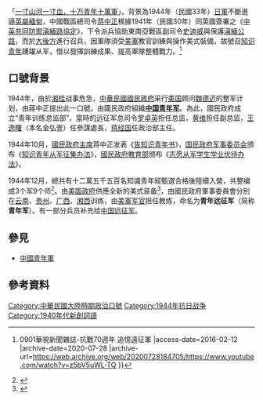 「[[一寸山河一寸血，十万青年十萬軍|一寸山河一寸血，十万青年十萬軍]]」，背景為1944年（民國33年）[[日軍|日軍]]不斷進逼[[英屬緬甸|英屬緬甸]]，中國戰區總司令[[蒋中正|蒋中正]]根據1941年（民國30年）同英國簽署之《[[s:中英共同防禦滇緬路協定|中英共同防禦滇緬路協定]]》，下令派兵協助東南亞戰區副司令[[史迪威|史迪威]]與保護[[滇緬公路|滇緬公路]]，而於[[大後方|大後方]]進行召兵，因軍隊須受[[美軍|美軍]]教官訓練與操作美式裝備，故號召[[知识青年|知识青年]]踴躍从军，借以發揮訓練成果、提高軍隊整體戰力。<ref>{{Cite web |url=https://www.youtube.com/watch?v=z5bV5uWL-TQ |title={{!}} 0901華視新聞雜誌-抗戰70週年 追憶遠征軍 |access-date=2016-02-12 |archive-date=2020-07-28 |archive-url=https://web.archive.org/web/20200728184705/https://www.youtube.com/watch?v=z5bV5uWL-TQ }}</ref>

==口號背景==
1944年，由於[[湖南|湘]][[廣西|桂]]战事危急，[[中華民國國民政府|中華民國國民政府]]采行[[美国|美国]]顾问[[魏德迈|魏德迈]]的整军计划，由蔣中正提出此一口號，由國民政府組織'''[[中国青年军|中国青年军]]'''。為此，國民政府成立“青年训练总监部”，當時的远征军总司令[[罗卓英|罗卓英]]担任总监，[[黄维|黄维]]担任副总监，[[王逸曙|王逸曙]]（本名金弘壹）任參謀處長，[[蒋经国|蒋经国]]任政治部主任。

1944年10月，[[國民政府主席|國民政府主席]]蒋中正发表《[[告知识青年书|告知识青年书]]》，[[国民政府军事委员会|国民政府军事委员会]]颁布《[[知识青年从军征集办法|知识青年从军征集办法]]》，[[國民政府教育部|國民政府教育部]]颁布《[[志愿从军学生学业优待办法|志愿从军学生学业优待办法]]》。

1944年12月，總共有十二萬五千五百名知識青年經甄選合格後陸續入營，共整编成3个军9个师<ref name="一生64">{{cite book|author=漆高儒|title=《蔣經國的一生》|location=台北|publisher=傳記文學出版社|pages=64|isbn=9578506074}}</ref>。由[[美国政府|美国政府]]供應全新的美式装备<ref name="一生63">{{cite book|author=漆高儒|title=《蔣經國的一生》|location=台北|publisher=傳記文學出版社|pages=63|isbn=9578506074}}</ref>，由國民政府軍事委員會分別在[[云南|云南]]、[[贵州|贵州]]、[[广西|广西]]、[[湘西|湘西]]训练，由[[美軍|美軍]][[军官|军官]]担任教练，命名为'''青年远征军'''（简称'''青年军'''）。有一部分兵员补充给[[中国远征军|中国远征军]]。

==參見==
*[[中國青年軍|中國青年軍]]
==參考資料==
{{Reflist|2}}

[[Category:中華民國大陸時期政治口號|Category:中華民國大陸時期政治口號]]
[[Category:1944年抗日战争|Category:1944年抗日战争]]
[[Category:1940年代新創詞語|Category:1940年代新創詞語]]